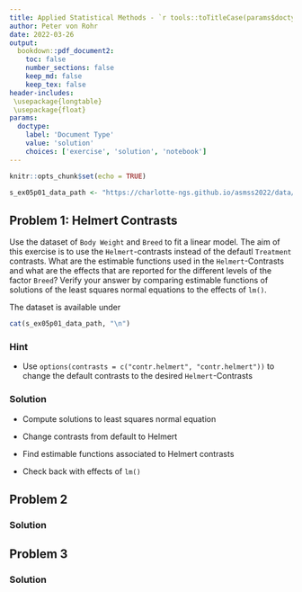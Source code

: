 ```yaml
---
title: Applied Statistical Methods - `r tools::toTitleCase(params$doctype)` 5
author: Peter von Rohr
date: 2022-03-26
output:
  bookdown::pdf_document2:
    toc: false
    number_sections: false
    keep_md: false
    keep_tex: false
header-includes:
 \usepackage{longtable}
 \usepackage{float}
params:
  doctype:
    label: 'Document Type'
    value: 'solution'
    choices: ['exercise', 'solution', 'notebook']
---
```



```r
knitr::opts_chunk$set(echo = TRUE)
```


```r
s_ex05p01_data_path <- "https://charlotte-ngs.github.io/asmss2022/data/asm_bw_flem.csv"
```

## Problem 1: Helmert Contrasts
Use the dataset of `Body Weight` and `Breed` to fit a linear model. The aim of this exercise is to use the `Helmert`-contrasts instead of the defautl `Treatment` contrasts. What are the estimable functions used in the `Helmert`-Contrasts and what are the effects that are reported for the different levels of the factor `Breed`? Verify your answer by comparing estimable functions of solutions of the least squares normal equations to the effects of `lm()`.

The dataset is available under

```r
cat(s_ex05p01_data_path, "\n")
```

### Hint

* Use `options(contrasts = c("contr.helmert", "contr.helmert"))` to change the default contrasts to the desired `Helmert`-Contrasts


<!-- your-solution-start
### Your Solution

* Compute solutions to least squares normal equation

* Change contrasts from default to Helmert

* Find estimable functions associated to Helmert contrasts

* Check back with effects of `lm()`

---  your-solution-end -->


<!-- master-solution-start -->

### Solution

* Compute solutions to least squares normal equation

* Change contrasts from default to Helmert

* Find estimable functions associated to Helmert contrasts

* Check back with effects of `lm()`

<!-- master-solution-end -->


## Problem 2

<!-- your-solution-start
### Your Solution

---  your-solution-end -->


<!-- master-solution-start -->

### Solution

<!-- master-solution-end -->


## Problem 3

<!-- your-solution-start
### Your Solution

---  your-solution-end -->


<!-- master-solution-start -->

### Solution

<!-- master-solution-end -->
 
